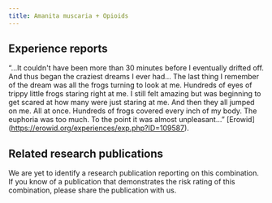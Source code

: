 ---
title: Amanita muscaria + Opioids
---
## Experience reports

“…It couldn't have been more than 30 minutes before I eventually drifted off. And thus began the craziest dreams I ever had… The last thing I remember of the dream was all the frogs turning to look at me. Hundreds of eyes of trippy little frogs staring right at me. I still felt amazing but was beginning to get scared at how many were just staring at me. And then they all jumped on me. All at once. Hundreds of frogs covered every inch of my body. The euphoria was too much. To the point it was almost unpleasant…” [Erowid] (https://erowid.org/experiences/exp.php?ID=109587).

## Related research publications

We are yet to identify a research publication reporting on this combination. If you know of a publication that demonstrates the risk rating of this combination, please share the publication with us.

